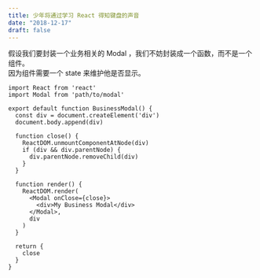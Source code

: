 ```yaml
---
title: 少年将通过学习 React 得知键盘的声音
date: "2018-12-17"
draft: false
---
```


假设我们要封装一个业务相关的 Modal ，我们不妨封装成一个函数，而不是一个组件。<br />
因为组件需要一个 state 来维护他是否显示。

```tsx
import React from 'react'
import Modal from 'path/to/modal'

export default function BusinessModal() {
  const div = document.createElement('div')
  document.body.append(div)

  function close() {
    ReactDOM.unmountComponentAtNode(div)
    if (div && div.parentNode) {
      div.parentNode.removeChild(div)
    }
  }

  function render() {
    ReactDOM.render(
      <Modal onClose={close}>
        <div>My Business Modal</div>
      </Modal>,
      div
    )
  }

  return {
    close
  }
} 
```